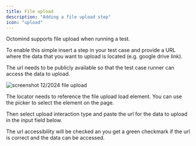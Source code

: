```yaml
---
title: File upload
description: "Adding a file upload step"
icon: "upload"
---
```


Octomind supports file upload when running a test.

To enable this simple insert a step in your test case and provide a URL where the data that you want to
upload is located (e.g. google drive link).

The url needs to be publicly available so that the test case runner can access the data to upload.

<Frame caption="screenshot 12/2024 file upload">
  <img src="/images/advanced/upload.png" alt="screenshot 12/2024 file upload" />
</Frame>

The locator needs to reference the file upload load element. You can use the picker to select the element
on the page.

Then select upload interaction type and paste the url for the data to upload in the input field below.

The url accessibility will be checked an you get a green checkmark if the url is correct and the data can be accessed.
